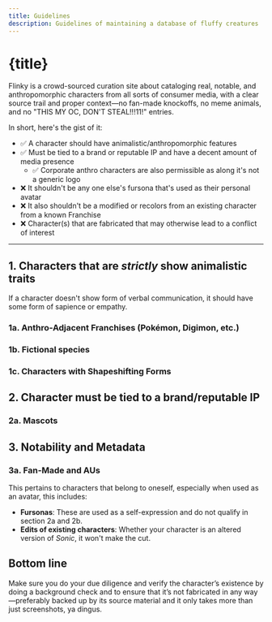 ```yaml
---
title: Guidelines
description: Guidelines of maintaining a database of fluffy creatures
---
```


# {title}

Flinky is a crowd-sourced curation site about cataloging real, notable, and anthropomorphic characters from all sorts of consumer media, with a clear source trail and proper context—no fan-made knockoffs, no meme animals, and no "THIS MY OC, DON'T STEAL!!!11!" entries.

In short, here's the gist of it:

- ✅ A character should have animalistic/anthropomorphic features
- ✅ Must be tied to a brand or reputable IP and have a decent amount of media presence
  - ✅ Corporate anthro characters are also permissible as along it's not a generic logo
- ❌ It shouldn't be any one else's fursona that's used as their personal avatar
- ❌ It also shouldn't be a modified or recolors from an existing character from a known Franchise
- ❌ Character(s) that are fabricated that may otherwise lead to a conflict of interest

---

## 1. Characters that are *strictly* show animalistic traits

If a character doesn't show form of verbal communication, it should have some form of sapience or empathy.

### 1a. Anthro-Adjacent Franchises (Pokémon, Digimon, etc.)

### 1b. Fictional species

### 1c. Characters with Shapeshifting Forms

## 2. Character must be tied to a brand/reputable IP

### 2a. Mascots

## 3. Notability and Metadata

### 3a. Fan-Made and AUs

This pertains to characters that belong to oneself, especially when used as an avatar, this includes:

- **Fursonas**: These are used as a self-expression and do not qualify in section 2a and 2b.
- **Edits of existing characters**: Whether your character is an altered version of *Sonic*, it won't make the cut. 

## Bottom line

Make sure you do your due diligence and verify the character’s existence by doing a background check and to ensure that it’s not fabricated in any way—preferably backed up by its source material and it only takes more than just screenshots, ya dingus.

